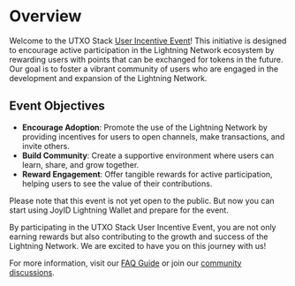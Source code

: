 # Overview

Welcome to the UTXO Stack [User Incentive Event](https://www.utxostack.network/airdrop)! This initiative is designed to encourage active participation in the Lightning Network ecosystem by rewarding users with points that can be exchanged for tokens in the future. Our goal is to foster a vibrant community of users who are engaged in the development and expansion of the Lightning Network.

## Event Objectives

- **Encourage Adoption**: Promote the use of the Lightning Network by providing incentives for users to open channels, make transactions, and invite others.
- **Build Community**: Create a supportive environment where users can learn, share, and grow together.
- **Reward Engagement**: Offer tangible rewards for active participation, helping users to see the value of their contributions.

Please note that this event is not yet open to the public. But now you can start using JoyID Lightning Wallet and prepare for the event.

By participating in the UTXO Stack User Incentive Event, you are not only earning rewards but also contributing to the growth and success of the Lightning Network. We are excited to have you on this journey with us!

For more information, visit our [FAQ Guide](/faqs) or join our [community discussions](https://t.me/utxo_stack).
